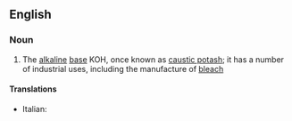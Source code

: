 ==English==

===Noun===
{{wikipedia}}
{{en-noun|sg=[[potassium]] [[hydroxide]]|-}}

#{{inorganic compound}} The [[alkaline]] [[base]] KOH, once known as [[caustic potash]]; it has a number of industrial uses, including the manufacture of [[bleach]]

====Translations====
{{trans-top|potassium hydroxide}}
*Italian: {{t|it|idrossido di potassio|m}}
{{trans-mid}}

{{trans-bottom}}